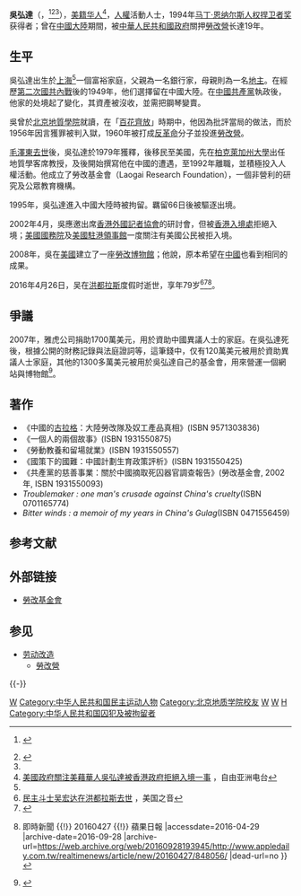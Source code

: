 {{refimprove|time=2016-04-27T03:56:29+00:00}}

{{Infobox person
|image = Harry Wu.jpg
|caption = 吴弘达出席[[华盛顿特区|华盛顿特区]]记者会，摄于2011年1月
|birth_name = 吴弘达
|birth_date = {{birth date|mf=yes|1937|2|08}}
|birth_place = {{ROC|上海市}}
| death_date    = {{Death date and age|mf=yes|2016|4|26|1937|2|08}}
| death_place   = {{HON}}
| citizenship   = {{USA}}
| ethnicity     = [[汉族|汉族]]
| spouse = 陈景丽
| children = 哈里森·吴
}}

'''吳弘達'''（{{lang-en|Harry Wu}}，{{bd|1937年|2月8日|2016年|4月26日}}<ref name="nytimes-2016zh">{{cite news |url = http://cn.nytimes.com/china/20160428/c28wu/zh-hant/ |title = 讓「勞改」一詞進入牛津詞典的人權活動家逝世 |publisher = The New York Times |date = 2016年4月28日 |accessdate = 2016-05-01 |first = Sam |last = Roberts |language = zh |archive-date = 2019-12-06 |archive-url = https://web.archive.org/web/20191206170443/https://cn.nytimes.com/china/20160428/c28wu/zh-hant/ |dead-url = no }}[http://cn.nytimes.com/china/20160428/c28wu/zh-hans/ {{Wayback|url=http://cn.nytimes.com/china/20160428/c28wu/zh-hans/ |date=20191206200237 }} {{Wayback|url=http://cn.nytimes.com/china/20160428/c28wu/zh-hans/ |date=20191206200237 }} {{Wayback|url=http://cn.nytimes.com/china/20160428/c28wu/zh-hans/ |date=20191206200237 }} {{Wayback|url=http://cn.nytimes.com/china/20160428/c28wu/zh-hans/ |date=20191206200237 }} {{Wayback|url=http://cn.nytimes.com/china/20160428/c28wu/zh-hans/ |date=20191206200237 }} {{zh-hans}}]</ref><ref name="nytimes-2016">{{cite news |url = http://www.nytimes.com/2016/04/28/world/asia/harry-wu-who-told-world-of-abuses-in-china-dies-at-79.html |title = Harry Wu, Who Told World of Abuses in China, Dies at 79 |publisher = The New York Times |date = 2016-04-27 |accessdate = 2016-05-01 |first = Sam |last = Roberts |language = en |archive-date = 2020-11-17 |archive-url = https://web.archive.org/web/20201117135831/https://www.nytimes.com/2016/04/28/world/asia/harry-wu-who-told-world-of-abuses-in-china-dies-at-79.html |dead-url = no }}</ref><ref name="voach-harry-wu" />），[[美籍华人|美籍华人]]<ref>[http://www.rfa.org/cantonese/news/79913-20020415.html/story_main?encoding=traditional 美國政府關注美藉華人吳弘達被香港政府拒絕入境一事] {{Wayback|url=http://www.rfa.org/cantonese/news/79913-20020415.html/story_main?encoding=traditional |date=20191207080656 }}，自由亚洲电台</ref>，[[人權|人權]]活動人士，1994年[[马丁·恩纳尔斯人权捍卫者奖|马丁·恩纳尔斯人权捍卫者奖]]获得者；曾在[[中國大陸|中國大陸]]期間，被[[中華人民共和國政府|中華人民共和國政府]]關押[[勞改營|勞改營]]长達19年。

==生平==
吳弘達出生於[[上海市_(中华民国)|上海]]<ref name="nytimes-2016zh" />一個富裕家庭，父親為一名銀行家，母親則為一名[[地主|地主]]。在經歷[[第二次國共內戰|第二次國共內戰]]後的1949年，他们選擇留在中國大陸。在[[中國共產黨|中國共產黨]]執政後，他家的处境起了變化，其資產被沒收，並需把鋼琴變賣。

吳曾於[[中国地质大学|北京地質學院]]就讀，在「[[百花齊放|百花齊放]]」時期中，他因為批評當局的做法，而於1956年因言獲罪被判入獄，1960年被打成[[反革命|反革命]]分子並投進[[勞改營|勞改營]]。

[[毛泽东之死|毛澤東去世]]後，吳弘達於1979年獲釋，後移民至美國，先在[[柏克萊加州大學|柏克萊加州大學]]出任地質學客席教授，及後開始撰寫他在中國的遭遇，至1992年離職，並積極投入人權活動。他成立了勞改基金會（Laogai Research Foundation），一個非營利的研究及公眾教育機構。

1995年，吳弘達進入中國大陸時被拘留。羈留66日後被驅逐出境。

2002年4月，吳應邀出席[[香港外國記者協會|香港外國記者協會]]的研討會，但被[[香港入境處|香港入境處]]拒絕入境；[[美國國務院|美國國務院]]及[[美國駐港領事館|美國駐港領事館]]一度關注有美國公民被拒入境。

2008年，吳在[[美國|美國]]建立了一座[[勞改博物館|勞改博物館]]；他說，原本希望在[[中國|中國]]也看到相同的成果。

2016年4月26日，吴在[[洪都拉斯|洪都拉斯]]度假时逝世，享年79岁<ref name="voach-harry-wu">[http://www.voachinese.com/content/harry-wu-20160426/3304420.html 民主斗士吴宏达在洪都拉斯去世] {{Wayback|url=http://www.voachinese.com/content/harry-wu-20160426/3304420.html |date=20160604044604 }}，美国之音</ref><ref>{{Cite web |url=http://www.appledaily.com.tw/realtimenews/article/international/20160428/848991/ |title=【法廣RFI】大陸人權活動家吳弘達去世/ |accessdate=2016-04-29 |archive-date=2016-09-28 |archive-url=https://web.archive.org/web/20160928193949/http://www.appledaily.com.tw/realtimenews/article/international/20160428/848991/ |dead-url=no }}</ref><ref>{{Cite web |url=http://www.appledaily.com.tw/realtimenews/article/new/20160427/848056/ |title=【央廣RTI】中共眼中釘吳弘達去世 {{!}} 即時新聞 {{!}} 20160427 {{!}} 蘋果日報 |accessdate=2016-04-29 |archive-date=2016-09-28 |archive-url=https://web.archive.org/web/20160928193945/http://www.appledaily.com.tw/realtimenews/article/new/20160427/848056/ |dead-url=no }}</ref>。

==爭議==
2007年，雅虎公司捐助1700萬美元，用於資助中國異議人士的家庭。在吳弘達死後，根據公開的財務記錄與法庭證詞等，這筆錢中，仅有120萬美元被用於資助異議人士家庭，其他的1300多萬美元被用於吳弘達自己的基金會，用來營運一個網站與博物館<ref>{{cite news|author1=傑安迪|title=人權基金還是私人金庫？吳弘達遺產蒙上污點|url=http://cn.nytimes.com/usa/20160815/champion-of-human-rights-in-china-leaves-a-tarnished-legacy/zh-hant/?utm_source=fb-nytimeschinese&utm_medium=social&utm_campaign=cur|accessdate=2016-08-15|agency=紐約時報中文網|date=2016-08-15|archive-date=2019-12-06|archive-url=https://web.archive.org/web/20191206222627/https://cn.nytimes.com/usa/20160815/champion-of-human-rights-in-china-leaves-a-tarnished-legacy/zh-hant/?utm_source=fb-nytimeschinese&utm_medium=social&utm_campaign=cur|dead-url=no}}</ref>。

== 著作 ==
* 《中國的[[古拉格|古拉格]]：大陸勞改隊及奴工產品真相》(ISBN 9571303836)
* 《一個人的兩個故事》(ISBN 1931550875)
* 《勞動教養和留場就業》(ISBN 1931550557)
* 《國策下的國難：中國計劃生育政策評析》(ISBN 1931550425)
* 《共產黨的慈善事業：關於中國摘取死囚器官調查報告》(勞改基金會, 2002年, ISBN 1931550093)
* ''Troublemaker : one man's crusade against China's cruelty''(ISBN 0701165774)
* ''Bitter winds : a memoir of my years in China's Gulag''(ISBN 0471556459)

==参考文献==
{{reflist}}

== 外部链接 ==
* [https://web.archive.org/web/20040926114749/http://laogai.org/ 勞改基金會]

== 参见 ==
{{Portal box|美国|中华人民共和国|人权|人物}}
* [[劳动改造|劳动改造]]
** [[勞改營|勞改營]]

{{-}}
{{Authority control}}

[[Category:中華人民共和國人權活動家|W]]
[[Category:中华人民共和国民主运动人物|Category:中华人民共和国民主运动人物]]
[[Category:北京地质学院校友|Category:北京地质学院校友]]
[[Category:华裔美国人|W]]
[[Category:上海人|W]]
[[Category:吴姓|H]]
[[Category:中华人民共和国囚犯及被拘留者|Category:中华人民共和国囚犯及被拘留者]]